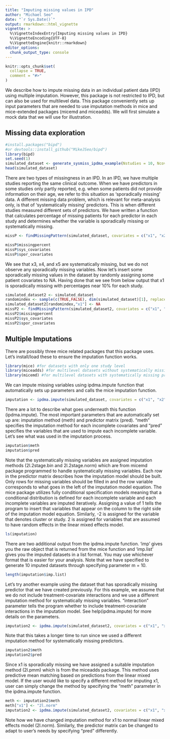 ```yaml
---
title: "Imputing missing values in IPD"
author: "Michael Seo"
date: "`r Sys.Date()`"
output: rmarkdown::html_vignette
vignette: >
  %\VignetteIndexEntry{Imputing missing values in IPD}
  %\VignetteEncoding{UTF-8}
  %\VignetteEngine{knitr::rmarkdown}
editor_options: 
  chunk_output_type: console
---
```


```r
knitr::opts_chunk$set(
  collapse = TRUE,
  comment = "#>"
)
```

We describe how to impute missing data in an individual patient data (IPD) using multiple imputation. However, this package is not restricted to IPD, but can also be used for multilevel data. This package conveniently sets up input parameters that are needed to use imputation methods in mice and mice-extended packages (micemd and miceadds). We will first simulate a mock data that we will use for illustration.

## Missing data exploration

```r
#install.packages("bipd")
#or devtools::install_github("MikeJSeo/bipd")
library(bipd)
set.seed(1)
simulated_dataset <- generate_sysmiss_ipdma_example(Nstudies = 10, Ncov = 5, sys_missing_prob = 0.3, magnitude = 0.2, heterogeneity = 0.1)
head(simulated_dataset)
```

There are two types of missingness in an IPD. In an IPD, we have multiple studies reporting the same clinical outcome. When we have predictors in some studies only partly reported, e.g. when some patients did not provide information on their age, we refer to this situation as ‘sporadically missing’ data. A different missing data problem, which is relevant for meta-analysis only, is that of 'systematically missing' predictors. This is when different studies measured different sets of predictors. We have written a function that calculates percentage of missing patients for each predictor in each study and determines whether the variable is sporadically missing or systematically missing.

```r
missP <- findMissingPattern(simulated_dataset, covariates = c("x1", "x2", "x3", "x4", "x5"), typeofvar = c("continuous", "binary", "binary", "continuous", "continuous"), studyname = "study",  treatmentname = "treat", outcomename = "y")
```

```r
missP$missingpercent
missP$sys_covariates
missP$spor_covariates
```

We see that x3, x4, and x5 are systematically missing, but we do not observe any sporadically missing variables. Now let's insert some sporadically missing values in the dataset by randomly assigning some patient covariates to NA. Having done that we see from below output that x1 is sporadically missing with percentages near 10% for each study.

```r
simulated_dataset2 <- simulated_dataset
randomindex <- sample(c(TRUE,FALSE), dim(simulated_dataset)[1], replace = TRUE, prob = c(0.1, 0.9))
simulated_dataset2[randomindex,"x1"] <- NA
missP2 <- findMissingPattern(simulated_dataset2, covariates = c("x1", "x2", "x3", "x4", "x5"), typeofvar = c("continuous", "binary", "binary", "continuous", "continuous"), studyname = "study",  treatmentname = "treat", outcomename = "y")
missP2$missingpercent
missP2$sys_covariates
missP2$spor_covariates
```

## Multiple Imputations

There are possibly three mice related packages that this package uses. Let's install/load these to ensure the imputation function works.

```r
library(mice) #for datasets with only one study level
library(miceadds) #for multilevel datasets without systematically missing predictors
library(micemd) #for multilevel datasets with systematically missing predictors.
```

We can impute missing variables using ipdma.impute function that automatically sets up parameters and calls the mice imputation function.

```r
imputation <- ipdma.impute(simulated_dataset, covariates = c("x1", "x2", "x3", "x4", "x5"), typeofvar = c("continuous", "binary", "binary", "continuous", "continuous"), interaction = TRUE, studyname = "study", treatmentname = "treat", outcomename = "y", m = 10)    
```

There are a lot to describe what goes underneath this function (ipdma.impute). The most important parameters that are automatically set up are: imputation method (meth) and predictor matrix (pred). "meth" specifies the imputation method for each incomplete covariates and "pred" specifies the variables that are used to impute each incomplete variable. Let's see what was used in the imputation process.

```r
imputation$meth
imputation$pred
```

Note that the systematically missing variables are assigned imputation methods (2l.2stage.bin and 2l.2stage.norm) which are from micemd package programmed to handle systematically missing variables. Each row in the predictor matrix describes how the imputation model should be built. Only rows for missing variables should be filled in and the row variable corresponds to what goes in the left of the imputation model equation. The mice package utilizes fully conditional specification models meaning that a conditional distribution is defined for each incomplete variable and each incomplete variables are imputed iteratively. Assigning a value of 1 tells the program to insert that variables that appear on the column to the right side of the imputation model equation. Similarly, -2 is assigned for the variable that denotes cluster or study. 2 is assigned for variables that are assumed to have random effects in the linear mixed effects model.

```r
ls(imputation)
```

There are two additional output from the ipdma.impute function. 'imp' gives you the raw object that is returned from the mice function and 'imp.list' gives you the imputed datasets in a list format. You may use whichever format that is easier for your analysis. Note that we have specified to generate 10 imputed datasets through specifying parameter m = 10.

```r
length(imputation$imp.list)
```

Let's try another example using the dataset that has sporadically missing predictor that we have created previously. For this example, we assume that we do not include treatment-covariate interactions and we use a different imputation method for systematically missing variables. "interaction" parameter tells the program whether to include treatment-covariate interactions in the imputation model. See help(ipdma.impute) for more details on the parameters.

```r
imputation2 <- ipdma.impute(simulated_dataset2, covariates = c("x1", "x2", "x3", "x4", "x5"), typeofvar = c("continuous", "binary", "binary", "continuous", "continuous"), sys_impute_method = "2l.glm", interaction = FALSE, studyname = "study", treatmentname = "treat", outcomename = "y", m = 5)  
```

Note that this takes a longer time to run since we used a different imputation method for systematically missing predictors.

```r
imputation2$meth
imputation2$pred
```

Since x1 is sporadically missing we have assigned a suitable imputation method (2l.pmm) which is from the miceadds package. This method uses predictive mean matching based on predictions from the linear mixed model. If the user would like to specify a different method for imputing x1, user can simply change the method by specifying the "meth" parameter in the ipdma.impute function.

```r
meth <- imputation2$meth
meth["x1"] <- "2l.norm"
imputation2 <- ipdma.impute(simulated_dataset2, covariates = c("x1", "x2", "x3", "x4", "x5"), typeofvar = c("continuous", "binary", "binary", "continuous", "continuous"), sys_impute_method = "2l.glm", interaction = FALSE, studyname = "study", treatmentname = "treat", outcomename = "y", m = 5, meth = meth) 
```

Note how we have changed imputation method for x1 to normal linear mixed effects model (2l.norm). Similarly, the predictor matrix can be changed to adapt to user's needs by specifying "pred" differently.
